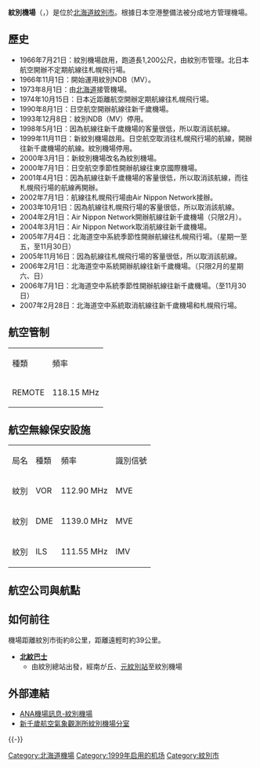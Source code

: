 {{Infobox airport
| name         = 紋別機場<br /><small>Monbetsu Airport</small>
| nativename   = {{lang|ja|紋別空港}}
| photo        = Monbetsu airport01.JPG
| photosize    = 250px
| caption      = 
| IATA         = MBE
| ICAO         = RJEB
| type         = 民用
| operator     = {{Link-ja|北海道廳|北海道庁}}
| city-served  = [[紋別市|紋別市]]
| location     = {{JPN}}[[北海道|北海道]][[紋別市|紋別市]]
| opened       = {{start date|1966|07|21}}
| closed       = <!-- {{end date|YYYY|MM|DD}} -->
| elevation-m  = 17.8
| metric-elev  = yes
| coordinates  = {{Coord|44|18|15|N|143|24|29|E|type:airport_region:JP|display=inline,title}}
| latd  =  44 | latm  = 18 | lats  = 15 | latNS  = N
| longd = 143 | longm = 24 | longs = 29 | longEW = E
| website                = 
| pushpin_map            = Japan
| pushpin_mapsize        = 250
| pushpin_map_caption    = 機場在日本的位置
| pushpin_label          = MBE/RJEB
| pushpin_label_position = left
| r1-number    = 14/32
| r1-length-m  = 2,000
| r1-surface   = 混凝土/瀝青
| metric-rwy   = yes
| stat-year    = 2014
| stat1-header = 客運量
| stat1-data   = 65,957 人次
| stat2-header = 貨運量
| stat2-data   = 1 公噸
| stat3-header = 起降架次
| stat3-data   = 393 架次
}}

'''紋別機場'''（{{jpn|j=紋別空港|hg=もんべつくうこう|rm=Monbetsu kūkō|f=y}}，{{airport codes|MBE|RJEB}}）是位於[[北海道|北海道]][[紋別市|紋別市]]。根據日本空港整備法被分成地方管理機場。

== 歷史 ==
*1966年7月21日：紋別機場啟用，跑道長1,200公尺，由紋別市管理。北日本航空開辦不定期航線往札幌飛行場。
*1966年11月1日：開始運用紋別NDB（MV）。
*1973年8月1日：由[[北海道|北海道]]接管機場。
*1974年10月15日：日本近距離航空開辦定期航線往札幌飛行場。
*1990年8月1日：日空航空開辦航線往新千歲機場。
*1993年12月8日：紋別NDB（MV）停用。
*1998年5月1日：因為航線往新千歲機場的客量很低，所以取消該航線。
*1999年11月11日：新紋別機場啟用。日空航空取消往札幌飛行場的航線，開辦往新千歲機場的航線。紋別機場停用。
*2000年3月1日：新紋別機場改名為紋別機場。
*2000年7月1日：日空航空季節性開辦航線往東京國際機場。
*2001年4月1日：因為航線往新千歲機場的客量很低，所以取消該航線，而往札幌飛行場的航線再開辦。
*2002年7月1日：航線往札幌飛行場由Air Nippon Network接辦。
*2003年10月1日：因為航線往札幌飛行場的客量很低，所以取消該航線。
*2004年2月1日：Air Nippon Network開辦航線往新千歲機場（只限2月）。
*2004年3月1日：Air Nippon Network取消航線往新千歲機場。
*2005年7月4日：北海道空中系統季節性開辦航線往札幌飛行場。（星期一至五，至11月30日）
*2005年11月16日：因為航線往札幌飛行場的客量很低，所以取消該航線。
*2006年2月1日：北海道空中系統開辦航線往新千歲機場。（只限2月的星期六、日）
*2006年7月1日：北海道空中系統季節性開辦航線往新千歲機場。（至11月30日）
*2007年2月28日：北海道空中系統取消航線往新千歲機場和札幌飛行場。

== 航空管制 ==
{| class="wikitable"
|種類
|頻率
|-
|REMOTE
|118.15 MHz
|}

== 航空無線保安設施 ==
{| class="wikitable"
|局名
|種類
|頻率
|識別信號
|-
|紋別
|VOR
|112.90 MHz
|MVE
|-
|紋別
|DME
|1139.0 MHz
|MVE
|-
|紋別
|ILS
|111.55 MHz
|IMV
|}

== 航空公司與航點 ==
{{Airport-dest-list
| {{nowrap|{{flagicon|JPN}} [[全日本空輸|全日本空輸]]（NH）}} | [[東京國際機場|東京/羽田]]
}}

== 如何前往 ==
機場距離紋別市街約8公里，距離遠輕町約39公里。
*'''[[北紋巴士|北紋巴士]]'''
**由紋別總站出發，經南が丘、[[元紋別站|元紋別站]]至紋別機場

== 外部連結 ==
*[http://www.ana.co.jp/dom/checkin/airport/dms/mbe/index.html  ANA機場訊息-紋別機場] {{Wayback|url=http://www.ana.co.jp/dom/checkin/airport/dms/mbe/index.html |date=20160305012131 }}{{ja}}
*[https://web.archive.org/web/20130123135127/http://www.jma-net.go.jp/newchitose-airport/monbetsu-airport/monbetsu-airport.html  新千歲航空氣象觀測所紋別機場分室]{{ja}}
{{-}}
{{日本機場}}

[[Category:北海道機場|Category:北海道機場]]
[[Category:1999年启用的机场|Category:1999年启用的机场]]
[[Category:紋別市|Category:紋別市]]
